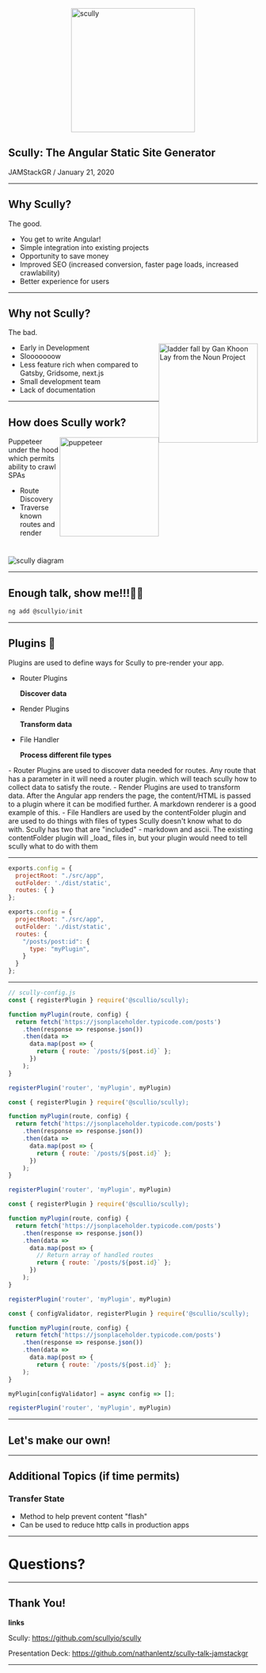 



<img src={scullyImage} alt="scully" style="height: 250px; display: flex; margin: 0 auto;"/>

## Scully: The Angular Static Site Generator

 JAMStackGR / January 21, 2020

---

## Why Scully?
The good.

<ul>
<Appear>
  <li>You get to write Angular!</li>
  <li>Simple integration into existing projects</li>
  <li>Opportunity to save money</li>
  <li>Improved SEO (increased conversion, faster page loads, increased crawlability)</li>
  <li>Better experience for users</li>
</Appear>
</ul>

---


## Why not Scully?
The bad.

<img src={ladderfall} alt="ladder fall by Gan Khoon Lay from the Noun Project" style="height: 200px; display: flex; margin: 0 auto; float: right;" />

<ul>
<Appear>
  <li>Early in Development</li>
  <li>Slooooooow</li>
  <li>Less feature rich when compared to Gatsby, Gridsome, next.js</li>
  <li>Small development team</li>
  <li>Lack of documentation</li>
</Appear>
</ul>

---

## How does Scully work?


<img src={puppeteer} alt="puppeteer" style="height: 200px; display: flex; margin: 0 auto; float: right;"/>

Puppeteer under the hood which permits ability to crawl SPAs

<ul>
<Appear>
  <li>Route Discovery</li>
  <li>Traverse known routes and render</li>
</Appear>
</ul>

<img src={scullydiagram} style="margin-top: 25px;" alt="scully diagram" />

---

## Enough talk, show me!!!👨‍💻
```js
ng add @scullyio/init
```

---

## Plugins 🔌

Plugins are used to define ways for Scully to pre-render your app.

<ul>
<Appear>
  <li>Router Plugins <p><strong>Discover data</strong></p></li>
  <li>Render Plugins <p><strong>Transform data</strong></p></li>
  <li>File Handler <p><strong>Process different file types</strong></p></li>
</Appear>
</ul>

<Notes>
- Router Plugins are used to discover data needed for routes. Any route that has a parameter in it will need a router plugin.
   which will teach scully how to collect data to satisfy the route.
- Render Plugins are used to transform data. After the Angular app renders the page, the content/HTML is passed
  to a plugin where it can be modified further. A markdown renderer is a good example of this. 
- File Handlers are used by the contentFolder plugin and are used to do things with files of types Scully doesn't know
  what to do with. Scully has two that are "included" - markdown and ascii. The existing contentFolder plugin
  will _load_ files in, but your plugin would need to tell scully what to do with them
</Notes>

---

<CodeSurfer>

```js title="scully-config.js"
exports.config = {
  projectRoot: "./src/app",
  outFolder: './dist/static',
  routes: { }
};
```

```js 4:8 title="scully-config.js"
exports.config = {
  projectRoot: "./src/app",
  outFolder: './dist/static',
  routes: {
    "/posts/post:id": {
      type: "myPlugin",
    }
  }
};
```

</CodeSurfer>

---

<CodeSurfer>

```js title="Router Plugin"
// scully-config.js
const { registerPlugin } require('@scullio/scully);

function myPlugin(route, config) {
  return fetch('https://jsonplaceholder.typicode.com/posts')
    .then(response => response.json())
    .then(data =>
      data.map(post => {
        return { route: `/posts/${post.id}` };
      })
    );
}

registerPlugin('router', 'myPlugin', myPlugin)
```

```js 13 title="Register Plugin: type, name, function"
const { registerPlugin } require('@scullio/scully);

function myPlugin(route, config) {
  return fetch('https://jsonplaceholder.typicode.com/posts')
    .then(response => response.json())
    .then(data =>
      data.map(post => {
        return { route: `/posts/${post.id}` };
      })
    );
}

registerPlugin('router', 'myPlugin', myPlugin)
```

```js 3:12 title="Register Plugin: Function"
const { registerPlugin } require('@scullio/scully);

function myPlugin(route, config) {
  return fetch('https://jsonplaceholder.typicode.com/posts')
    .then(response => response.json())
    .then(data =>
      data.map(post => {
        // Return array of handled routes
        return { route: `/posts/${post.id}` };
      })
    );
}

registerPlugin('router', 'myPlugin', myPlugin)
```

```js 1,12:13 title="Required Config Validator"
const { configValidator, registerPlugin } require('@scullio/scully);

function myPlugin(route, config) {
  return fetch('https://jsonplaceholder.typicode.com/posts')
    .then(response => response.json())
    .then(data =>
      data.map(post => {
        return { route: `/posts/${post.id}` }; 
    );
}

myPlugin[configValidator] = async config => [];

registerPlugin('router', 'myPlugin', myPlugin)
```

</CodeSurfer>

---

## Let's make our own!

---

## Additional Topics (if time permits)

### Transfer State
<ul>
<Appear>
  <li>Method to help prevent content "flash"</li>
  <li>Can be used to reduce http calls in production apps</li>
</Appear>
</ul>

---

# Questions?

---

## Thank You!

__links__

Scully: https://github.com/scullyio/scully

Presentation Deck: https://github.com/nathanlentz/scully-talk-jamstackgr

---
